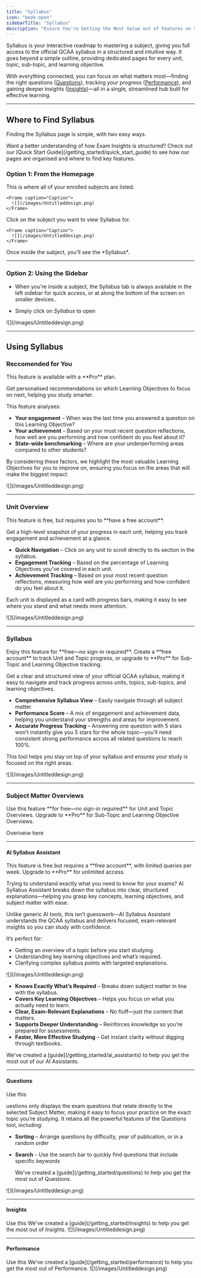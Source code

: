 ```yaml
---
title: "Syllabus"
icon: "book-open"
sidebarTitle: "Syllabus"
description: "Ensure You're Getting the Most Value out of Features on Syllabus"
---
```


Syllabus is your interactive roadmap to mastering a subject, giving you full access to the official QCAA syllabus in a structured and intuitive way. It goes beyond a simple outline, providing dedicated pages for every unit, topic, sub-topic, and learning objective.

With everything connected, you can focus on what matters most—finding the right questions ([Questions](/getting_started/questions)), tracking your progress ([Performance](/getting_started/performance)), and gaining deeper insights ([Insights](/getting_started/insights))—all in a single, streamlined hub built for effective learning.

***

## Where to Find Syllabus

Finding the Syllabus page is simple, with two easy ways.

<Tip>
  Want a better understanding of how Exam Insights is structured? Check out our [Quick Start Guide](/getting_started/quick_start_guide) to see how our pages are organised and where to find key features.
</Tip>

### Option 1: From the Homepage

<Steps>
  <Step title="Go to your My Subjects (Home)">
    This is where all of your enrolled subjects are listed.  

    <Frame caption="Caption">
      ![](/images/Untitleddesign.png)
    </Frame>
  </Step>

  <Step title="Select a Subject">
    Click on the subject you want to view Syllabus for.

    <Frame caption="Caption">
      ![](/images/Untitleddesign.png)
    </Frame>
  </Step>

  <Step title="Click Syllabus">
    Once inside the subject, you'll see the *Syllabus*.
  </Step>
</Steps>

***

### Option 2: Using the Sidebar

* When you're inside a subject, the Syllabus tab is always available in the left sidebar for quick access, or at along the bottom of the screen on smaller devices..

* Simply click on *Syllabus* to open

<Frame caption="Caption">
  ![](/images/Untitleddesign.png)
</Frame>

***

## Using Syllabus

### Reccomended for You

<Note>
  This feature is available with a **Pro** plan.
</Note>

Get personalised recommendations on which Learning Objectives to focus on next, helping you study smarter.

This feature analyses:
* **Your engagement** – When was the last time you answered a question on this Learning Objective?
* **Your achievement** – Based on your most recent question reflections, how well are you performing and how confident do you feel about it?
* **State-wide benchmarking** – Where are your underperforming areas compared to other students?

By considering these factors, we highlight the most valuable Learning Objectives for you to improve on, ensuring you focus on the areas that will make the biggest impact.

<Frame caption="Caption">
  ![](/images/Untitleddesign.png)
</Frame>

***

### Unit Overview

<Note>
  This feature is free, but requires you to **have a free account**.
</Note>

Get a high-level snapshot of your progress in each unit, helping you track engagement and achievement at a glance.

* **Quick Navigation** – Click on any unit to scroll directly to its section in the syllabus.
* **Engagement Tracking** – Based on the percentage of Learning Objectives you’ve covered in each unit.
* **Achievement Tracking** – Based on your most recent question reflections, measuring how well are you performing and how confident do you feel about it.

Each unit is displayed as a card with progress bars, making it easy to see where you stand and what needs more attention.

<Frame caption="Caption">
  ![](/images/Untitleddesign.png)
</Frame>

***

### Syllabus

<Note>
  Enjoy this feature for **free—no sign-in required**. Create a **free account** to track Unit and Topic progress, or upgrade to **Pro** for Sub-Topic and Learning Objective tracking.
</Note>

Get a clear and structured view of your official QCAA syllabus, making it easy to navigate and track progress across units, topics, sub-topics, and learning objectives.

* **Comprehensive Syllabus View** – Easily navigate through all subject matter.
* **Performance Score** – A mix of engagement and achievement data, helping you understand your strengths and areas for improvement.
* **Accurate Progress Tracking** – Answering one question with 5 stars won’t instantly give you 5 stars for the whole topic—you’ll need consistent strong performance across all related questions to reach 100%.

This tool helps you stay on top of your syllabus and ensures your study is focused on the right areas.

<Frame caption="Caption">
  ![](/images/Untitleddesign.png)
</Frame>

***

### Subject Matter Overviews

<Note>  
  Use this feature **for free—no sign-in required** for Unit and Topic Overviews. Upgrade to **Pro** for Sub-Topic and Learning Objective Overviews.  
</Note>

Overiveiw here

***

#### AI Syllabus Assistant

<Note>
  This feature is free but requires a **free account**, with limited queries per week. Upgrade to **Pro** for unlimited access.
</Note>

Trying to understand exactly what you need to know for your exams? AI Syllabus Assistant breaks down the syllabus into clear, structured explanations—helping you grasp key concepts, learning objectives, and subject matter with ease.

Unlike generic AI tools, this isn’t guesswork—AI Syllabus Assistant understands the QCAA syllabus and delivers focused, exam-relevant insights so you can study with confidence.

It’s perfect for:

- Getting an overview of a topic before you start studying.
- Understanding key learning objectives and what’s required.
- Clarifying complex syllabus points with targeted explanations.

<Frame caption="Caption">
  ![](/images/Untitleddesign.png)
</Frame>

- **Knows Exactly What’s Required** – Breaks down subject matter in line with the syllabus.
- **Covers Key Learning Objectives** – Helps you focus on what you actually need to learn.
- **Clear, Exam-Relevant Explanations** – No fluff—just the content that matters.
- **Supports Deeper Understanding** – Reinforces knowledge so you’re prepared for assessments.
- **Faster, More Effective Studying** – Get instant clarity without digging through textbooks.

<Tip>
  We've created a [guide](/getting_started/ai_assistants) to help you get the most out of our AI Assistants.
</Tip>

***

#### Questions

<Note>  
  Use this 
</Note>

uestions only displays the exam questions that relate directly to the selected Subject Matter, making it easy to focus your practice on the exact topic you’re studying. It retains all the powerful features of the Questions tool, including:

* **Sorting** – Arrange questions by difficulty, year of publication, or in a random order

* **Search** – Use the search bar to quickly find questions that include specific keywords


  <Tip>
    We've created a [guide](/getting_started/questions) to help you get the most out of Questions.
  </Tip>

<Frame caption="Caption">
  ![](/images/Untitleddesign.png)
</Frame>

***

#### Insights

<Note>  
  Use this 
</Note>

  <Tip>
    We've created a [guide](/getting_started/insights) to help you get the most out of Insights.
  </Tip>

<Frame caption="Caption">
  ![](/images/Untitleddesign.png)
</Frame>

***

#### Performance

<Note>  
  Use this 
</Note>

  <Tip>
    We've created a [guide](/getting_started/performance) to help you get the most out of Performance.
  </Tip>

<Frame caption="Caption">
  ![](/images/Untitleddesign.png)
</Frame>

